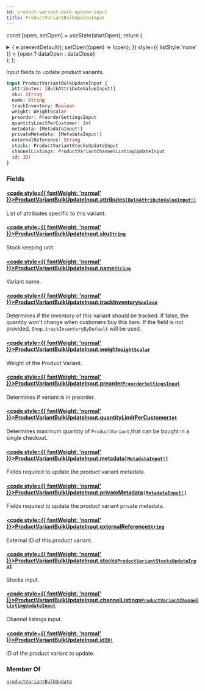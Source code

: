```yaml
---
id: product-variant-bulk-update-input
title: ProductVariantBulkUpdateInput
---
```






const [open, setOpen] = useState(startOpen);
return (
<details {...(open ? { open: true } : {})} className="details" style={{ border:'none', boxShadow:'none', background:'var(--ifm-background-color)' }}>
<summary
onClick={(e) => {
e.preventDefault();
setOpen((open) => !open);
}}
style={{ listStyle:'none' }} >
{open ? dataOpen : dataClose}
</summary>
{open && children}
</details>
);
};

Input fields to update product variants.

```graphql
input ProductVariantBulkUpdateInput {
  attributes: [BulkAttributeValueInput!]
  sku: String
  name: String
  trackInventory: Boolean
  weight: WeightScalar
  preorder: PreorderSettingsInput
  quantityLimitPerCustomer: Int
  metadata: [MetadataInput!]
  privateMetadata: [MetadataInput!]
  externalReference: String
  stocks: ProductVariantStocksUpdateInput
  channelListings: ProductVariantChannelListingUpdateInput
  id: ID!
}
```

### Fields

#### [<code style={{ fontWeight: 'normal' }}>ProductVariantBulkUpdateInput.<b>attributes</b></code>](#)<Bullet />[`[BulkAttributeValueInput!]`](../../../api-reference/products/inputs/bulk-attribute-value-input.mdx) <Badge class="badge badge--secondary" text="list"/> <Badge class="badge badge--secondary" text="input"/> <Badge class="badge badge--secondary" text="products"/>

List of attributes specific to this variant.

#### [<code style={{ fontWeight: 'normal' }}>ProductVariantBulkUpdateInput.<b>sku</b></code>](#)<Bullet />[`String`](../../../api-reference/miscellaneous/scalars/string.mdx) <Badge class="badge badge--secondary" text="scalar"/> <Badge class="badge badge--secondary" text="miscellaneous"/>

Stock keeping unit.

#### [<code style={{ fontWeight: 'normal' }}>ProductVariantBulkUpdateInput.<b>name</b></code>](#)<Bullet />[`String`](../../../api-reference/miscellaneous/scalars/string.mdx) <Badge class="badge badge--secondary" text="scalar"/> <Badge class="badge badge--secondary" text="miscellaneous"/>

Variant name.

#### [<code style={{ fontWeight: 'normal' }}>ProductVariantBulkUpdateInput.<b>trackInventory</b></code>](#)<Bullet />[`Boolean`](../../../api-reference/miscellaneous/scalars/boolean.mdx) <Badge class="badge badge--secondary" text="scalar"/> <Badge class="badge badge--secondary" text="miscellaneous"/>

Determines if the inventory of this variant should be tracked. If false, the quantity won't change when customers buy this item. If the field is not provided, `Shop.trackInventoryByDefault` will be used.

#### [<code style={{ fontWeight: 'normal' }}>ProductVariantBulkUpdateInput.<b>weight</b></code>](#)<Bullet />[`WeightScalar`](../../../api-reference/miscellaneous/scalars/weight-scalar.mdx) <Badge class="badge badge--secondary" text="scalar"/> <Badge class="badge badge--secondary" text="miscellaneous"/>

Weight of the Product Variant.

#### [<code style={{ fontWeight: 'normal' }}>ProductVariantBulkUpdateInput.<b>preorder</b></code>](#)<Bullet />[`PreorderSettingsInput`](../../../api-reference/products/inputs/preorder-settings-input.mdx) <Badge class="badge badge--secondary" text="input"/> <Badge class="badge badge--secondary" text="products"/>

Determines if variant is in preorder.

#### [<code style={{ fontWeight: 'normal' }}>ProductVariantBulkUpdateInput.<b>quantityLimitPerCustomer</b></code>](#)<Bullet />[`Int`](../../../api-reference/miscellaneous/scalars/int.mdx) <Badge class="badge badge--secondary" text="scalar"/> <Badge class="badge badge--secondary" text="miscellaneous"/>

Determines maximum quantity of `ProductVariant`,that can be bought in a single checkout.

#### [<code style={{ fontWeight: 'normal' }}>ProductVariantBulkUpdateInput.<b>metadata</b></code>](#)<Bullet />[`[MetadataInput!]`](../../../api-reference/miscellaneous/inputs/metadata-input.mdx) <Badge class="badge badge--secondary" text="list"/> <Badge class="badge badge--secondary" text="input"/> <Badge class="badge badge--secondary" text="miscellaneous"/>

Fields required to update the product variant metadata.

#### [<code style={{ fontWeight: 'normal' }}>ProductVariantBulkUpdateInput.<b>privateMetadata</b></code>](#)<Bullet />[`[MetadataInput!]`](../../../api-reference/miscellaneous/inputs/metadata-input.mdx) <Badge class="badge badge--secondary" text="list"/> <Badge class="badge badge--secondary" text="input"/> <Badge class="badge badge--secondary" text="miscellaneous"/>

Fields required to update the product variant private metadata.

#### [<code style={{ fontWeight: 'normal' }}>ProductVariantBulkUpdateInput.<b>externalReference</b></code>](#)<Bullet />[`String`](../../../api-reference/miscellaneous/scalars/string.mdx) <Badge class="badge badge--secondary" text="scalar"/> <Badge class="badge badge--secondary" text="miscellaneous"/>

External ID of this product variant.

#### [<code style={{ fontWeight: 'normal' }}>ProductVariantBulkUpdateInput.<b>stocks</b></code>](#)<Bullet />[`ProductVariantStocksUpdateInput`](../../../api-reference/products/inputs/product-variant-stocks-update-input.mdx) <Badge class="badge badge--secondary" text="input"/> <Badge class="badge badge--secondary" text="products"/>

Stocks input.

#### [<code style={{ fontWeight: 'normal' }}>ProductVariantBulkUpdateInput.<b>channelListings</b></code>](#)<Bullet />[`ProductVariantChannelListingUpdateInput`](../../../api-reference/products/inputs/product-variant-channel-listing-update-input.mdx) <Badge class="badge badge--secondary" text="input"/> <Badge class="badge badge--secondary" text="products"/>

Channel listings input.

#### [<code style={{ fontWeight: 'normal' }}>ProductVariantBulkUpdateInput.<b>id</b></code>](#)<Bullet />[`ID!`](../../../api-reference/miscellaneous/scalars/id.mdx) <Badge class="badge badge--secondary" text="non-null"/> <Badge class="badge badge--secondary" text="scalar"/> <Badge class="badge badge--secondary" text="miscellaneous"/>

ID of the product variant to update.

### Member Of

[`productVariantBulkUpdate`](../../../api-reference/products/mutations/product-variant-bulk-update.mdx) <Badge class="badge badge--secondary" text="mutation"/>
